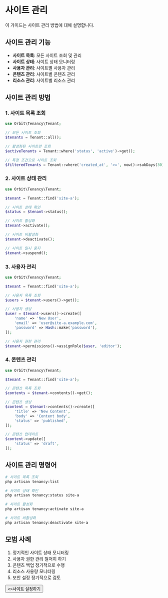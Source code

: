 # 사이트 관리

이 가이드는 사이트 관리 방법에 대해 설명합니다.

## 사이트 관리 기능

- **사이트 목록**: 모든 사이트 조회 및 관리
- **사이트 상태**: 사이트 상태 모니터링
- **사용자 관리**: 사이트별 사용자 관리
- **콘텐츠 관리**: 사이트별 콘텐츠 관리
- **리소스 관리**: 사이트별 리소스 관리

## 사이트 관리 방법

### 1. 사이트 목록 조회

```php {{ title: '사이트 목록 조회' }}
use Orbit\Tenancy\Tenant;

// 모든 사이트 조회
$tenants = Tenant::all();

// 활성화된 사이트만 조회
$activeTenants = Tenant::where('status', 'active')->get();

// 특정 조건으로 사이트 조회
$filteredTenants = Tenant::where('created_at', '>=', now()->subDays(30))->get();
```

### 2. 사이트 상태 관리

```php {{ title: '사이트 상태 관리' }}
use Orbit\Tenancy\Tenant;

$tenant = Tenant::find('site-a');

// 사이트 상태 확인
$status = $tenant->status();

// 사이트 활성화
$tenant->activate();

// 사이트 비활성화
$tenant->deactivate();

// 사이트 일시 중지
$tenant->suspend();
```

### 3. 사용자 관리

```php {{ title: '사용자 관리' }}
use Orbit\Tenancy\Tenant;

$tenant = Tenant::find('site-a');

// 사용자 목록 조회
$users = $tenant->users()->get();

// 사용자 생성
$user = $tenant->users()->create([
    'name' => 'New User',
    'email' => 'user@site-a.example.com',
    'password' => Hash::make('password'),
]);

// 사용자 권한 관리
$tenant->permissions()->assignRole($user, 'editor');
```

### 4. 콘텐츠 관리

```php {{ title: '콘텐츠 관리' }}
use Orbit\Tenancy\Tenant;

$tenant = Tenant::find('site-a');

// 콘텐츠 목록 조회
$contents = $tenant->contents()->get();

// 콘텐츠 생성
$content = $tenant->contents()->create([
    'title' => 'New Content',
    'body' => 'Content body',
    'status' => 'published',
]);

// 콘텐츠 업데이트
$content->update([
    'status' => 'draft',
]);
```

## 사이트 관리 명령어

```bash {{ title: '사이트 관리 명령어' }}
# 사이트 목록 조회
php artisan tenancy:list

# 사이트 상태 확인
php artisan tenancy:status site-a

# 사이트 활성화
php artisan tenancy:activate site-a

# 사이트 비활성화
php artisan tenancy:deactivate site-a
```

## 모범 사례

1. 정기적인 사이트 상태 모니터링
2. 사용자 권한 관리 철저히 하기
3. 콘텐츠 백업 정기적으로 수행
4. 리소스 사용량 모니터링
5. 보안 설정 정기적으로 검토

<div className="not-prose">
  <Button href="/multi-site/site-settings" variant="text" arrow="right">
    <>사이트 설정하기</>
  </Button>
</div> 